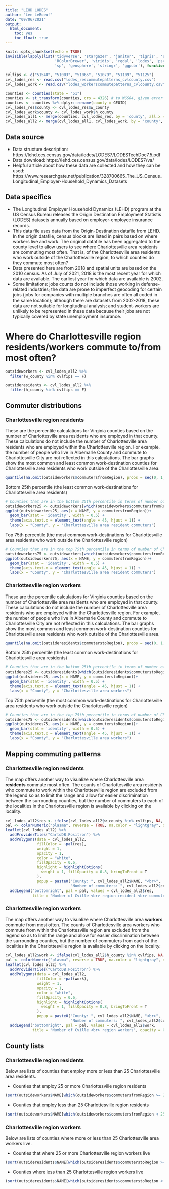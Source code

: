 ```yaml
---
title: "LEHD LODES"
author: "Lee LeBoeuf"
date: "09/06/2021"
output: 
  html_document:
    toc: yes
    toc_float: true
---
```


```r
knitr::opts_chunk$set(echo = TRUE)
invisible(lapply(list('tidyverse', 'stargazer', 'janitor', 'tigris', 'sf', 'leaflet', 'rcartocolor', 
                      'RColorBrewer', 'viridis', 'rgdal', 'lodes', 'psych', 'reshape2', 'googlesheets4', 
                      'sp', 'geosphere', 'stringr', 'ggpubr'), function(pkg) library(pkg, character.only = TRUE)))
```


```r
cvlfips <- c("51540", "51003", "51065", "51079", "51109", "51125")
cvl_lodes_res <- read.csv("lodes_rescommutepatterns_cvlcounty.csv")
cvl_lodes_work <- read.csv("lodes_workerscommutepatterns_cvlcounty.csv")
```

```r
counties <- counties(state = "51")
counties <- st_transform(counties, crs = 4326) # to WGS84, given error
counties <- counties %>% dplyr::rename(county = GEOID)
cvl_lodes_res$county <- cvl_lodes_res$w_county
cvl_lodes_work$county <- cvl_lodes_work$h_county
cvl_lodes_all1 <- merge(counties, cvl_lodes_res, by = 'county', all.x = T)
cvl_lodes_all2 <- merge(cvl_lodes_all1, cvl_lodes_work, by = 'county', all.x = T)
```

## Data source 
* Data structure description: https://lehd.ces.census.gov/data/lodes/LODES7/LODESTechDoc7.5.pdf
* Data download: https://lehd.ces.census.gov/data/lodes/LODES7/va/
* Helpful article about how these data are collected and how they can be used: https://www.researchgate.net/publication/328700665_The_US_Census_Longitudinal_Employer-Household_Dynamics_Datasets

## Data specifics
* The Longitudinal Employer Household Dynamics (LEHD) program at the US Census Bureau releases the Origin Destination Employment Statistis (LODES) datasets annually based on employer-employee insurance records. 
* This data file uses data from the Origin-Destination datafile from LEHD. In the origin datafile, census blocks are listed in pairs based on where workers live and work. The original datafile has been aggregated to the county level to allow users to see where Charlottesville area residents are commuting most often. That is, of the Charlottesville area residents who work outside of the Charlottesville region, to which counties do they commute most often? 
* Data presented here are from 2018 and spatial units are based on the 2010 census. As of July of 2021, 2018 is the most recent year for which data are available. The earliest year for which data are available is 2002.
* Some limitations: jobs counts do not include those working in defense-related industries; the data are prone to imperfect geocoding for certain jobs (jobs for companies with multiple branches are often all coded in the same location); although there are datasets from 2002-2018, these data are not suitable for longitudinal analysis; and student-workers are unlikely to be represented in these data because their jobs are not typically covered by state unemployment insurance. 

# Where do Charlottesville region residents/workers commute to/from most often?

```r
outsideworkers <- cvl_lodes_all2 %>% 
  filter(w_county %in% cvlfips == F)

outsideresidents <- cvl_lodes_all2 %>%
  filter(h_county %in% cvlfips == F)
```

## Commuter distributions {.tabset}

### Charlottesville region residents {.tabset}

These are the percentile calculations for Virginia counties based on the number of Charlottesville area residents who are employed in that county. These calculations do not include the number of Charlottesville area residents who are employed within the Charlottesville region. For example, the number of people who live in Albemarle County and commute to Charlottesville City are not reflected in this calculations. The bar graphs show the most common and least common work-destination counties for Charlottesville area residents who work outside of the Charlottesville area.

```r
quantile(na.omit(outsideworkers$commutersfromRegion), probs = seq(0, 1, by= 0.05))
```

Bottom 25th percentile (the least common work-destinations for Charlottesville area residents)
```r
# Counties that are in the bottom 25th percentile in terms of number of Charlottesville region residents commuters. 
outsideworkers25 <- outsideworkers[which(outsideworkers$commutersfromRegion <= quantile(na.omit(outsideworkers$commutersfromRegion), probs = 0.25)),]
ggplot(outsideworkers25, aes(x = NAME, y = commutersfromRegion))+
  geom_bar(stat = 'identity', width = 0.5) + 
  theme(axis.text.x = element_text(angle = 45, hjust = 1)) +
  labs(x = "County", y = "Charlottesville area resident commuters")
```

Top 75th percentile (the most common work-destinations for Charlottesville area residents who work outside the Charlottesville region)
```r
# Counties that are in the top 75th percentile in terms of number of Charlottesville region residents commuters. 
outsideworkers75 <- outsideworkers[which(outsideworkers$commutersfromRegion >= quantile(na.omit(outsideworkers$commutersfromRegion), probs = 0.75)),]
ggplot(outsideworkers75, aes(x = NAME, y = commutersfromRegion))+
  geom_bar(stat = 'identity', width = 0.5) + 
  theme(axis.text.x = element_text(angle = 45, hjust = 1)) +
  labs(x = "County", y = "Charlottesville area resident commuters")
```

### Charlottesville region workers 

These are the percentile calculations for Virginia counties based on the number of Charlottesville area residents who are employed in that county. These calculations do not include the number of Charlottesville area residents who are employed within the Charlottesville region. For example, the number of people who live in Albemarle County and commute to Charlottesville City are not reflected in this calculations. The bar graphs show the most common and least common work-destination counties for Charlottesville area residents who work outside of the Charlottesville area.

```r
quantile(na.omit(outsideresidents$commuterstoRegion), probs = seq(0, 1, by= 0.05))
```

Bottom 25th percentile (the least common work-destinations for Charlottesville area residents)
```r
# Counties that are in the bottom 25th percentile in terms of number of Charlottesville region workers. 
outsideres25 <- outsideresidents[which(outsideresidents$commuterstoRegion <= quantile(na.omit(outsideresidents$commuterstoRegion), probs = 0.25)),]
ggplot(outsideres25, aes(x = NAME, y = commuterstoRegion))+
  geom_bar(stat = 'identity', width = 0.5) + 
  theme(axis.text.x = element_text(angle = 45, hjust = 1)) +
  labs(x = "County", y = "Charlottesville area workers")
```

Top 75th percentile (the most common work-destinations for Charlottesville area residents who work outside the Charlottesville region)
```r
# Counties that are in the top 75th percentile in terms of number of Charlottesville region workers. 
outsideres75 <- outsideresidents[which(outsideresidents$commuterstoRegion >= quantile(na.omit(outsideresidents$commuterstoRegion), probs = 0.75)),]
ggplot(outsideres75, aes(x = NAME, y = commuterstoRegion))+
  geom_bar(stat = 'identity', width = 0.5) + 
  theme(axis.text.x = element_text(angle = 45, hjust = 1)) +
  labs(x = "County", y = "Charlottesville area workers")
```

## Mapping commuting patterns {.tabset}

### Charlottesville region residents {.tabset}
The map offers another way to visualize where Charlottesville area __residents__ commute most often. The counts of Charlottesville area residents who commute to work within the Charlottesville region are excluded from the legend so as to limit the range and allow for easier discrimination between the surrounding counties, but the number of commuters to each of the localities in the Charlottesville region is available by clicking on the locality.  
```r
cvl_lodes_all2$res <- ifelse(cvl_lodes_all2$w_county %in% cvlfips, NA, cvl_lodes_all2$commutersfromRegion)
pal <- colorNumeric("plasma", reverse = TRUE, na.color = "lightgray", domain = cvl_lodes_all2$res)
leaflet(cvl_lodes_all2) %>% 
  addProviderTiles("CartoDB.Positron") %>% 
  addPolygons(data = cvl_lodes_all2,
              fillColor = ~pal(res),
              weight = 1,
              opacity = 1,
              color = "white", 
              fillOpacity = 0.6,
              highlight = highlightOptions(
                weight = 1, fillOpacity = 0.8, bringToFront = T
              ),
              popup = paste0("County: ", cvl_lodes_all2$NAME, "<br>",
                             "Number of commuters: ", cvl_lodes_all2$commutersfromRegion)) %>% 
  addLegend("bottomright", pal = pal, values = cvl_lodes_all2$res, 
            title = "Number of Cville <br> region resident <br> commuters", opacity = 0.7)
```

### Charlottesville region workers
The map offers another way to visualize where Charlottesville area __workers__ commute from most often. The counts of Charlottesville area workers who commute from within the Charlottesville region are excluded from the legend so as to limit the range and allow for easier discrimination between the surrounding counties, but the number of commuters from each of the localities in the Charlottesville region is available by clicking on the locality.  
```r
cvl_lodes_all2$work <- ifelse(cvl_lodes_all2$h_county %in% cvlfips, NA, cvl_lodes_all2$commuterstoRegion)
pal <- colorNumeric("plasma", reverse = TRUE, na.color = "lightgray", domain = cvl_lodes_all2$work)
leaflet(cvl_lodes_all2) %>% 
  addProviderTiles("CartoDB.Positron") %>% 
  addPolygons(data = cvl_lodes_all2,
              fillColor = ~pal(work),
              weight = 1,
              opacity = 1,
              color = "white", 
              fillOpacity = 0.6,
              highlight = highlightOptions(
                weight = 1, fillOpacity = 0.8, bringToFront = T
              ),
              popup = paste0("County: ", cvl_lodes_all2$NAME, "<br>",
                             "Number of commuters: ", cvl_lodes_all2$commuterstoRegion)) %>% 
  addLegend("bottomright", pal = pal, values = cvl_lodes_all2$work, 
            title = "Number of Cville <br> region workers", opacity = 0.7)
```


## County lists {.tabset}

### Charlottesville region residents {.tabset}
Below are lists of counties that employ more or less than 25 Charlottesville area residents. 

* Counties that employ 25 or more Charlottesville region residents
```r
(sort(outsideworkers$NAME[which(outsideworkers$commutersfromRegion >= 25)]))
```

* Counties that employ less than 25 Charlottesville region residents
```r
(sort(outsideworkers$NAME[which(outsideworkers$commutersfromRegion < 25)]))
```

### Charlottesville region workers {.tabset}
Below are lists of counties where more or less than 25 Charlottesville area workers live. 

* Counties that where 25 or more Charlottesville region workers live
```r
(sort(outsideresidents$NAME[which(outsideresidents$commuterstoRegion >= 25)]))
```

* Counties where less than 25 Charlottesville region workers live
```r
(sort(outsideresidents$NAME[which(outsideresidents$commuterstoRegion < 25)]))
```



